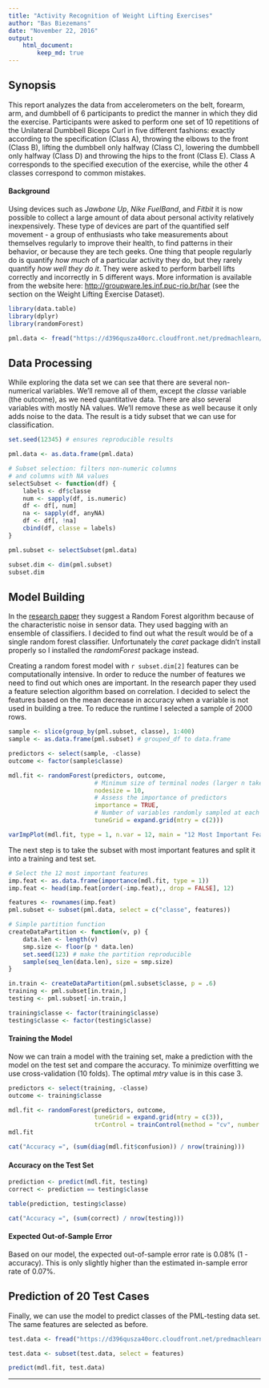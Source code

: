 ```yaml
---
title: "Activity Recognition of Weight Lifting Exercises"
author: "Bas Biezemans"
date: "November 22, 2016"
output:
    html_document:
        keep_md: true
---
```


## Synopsis

This report analyzes the data from accelerometers on the belt, forearm, arm, and dumbbell of 6 participants to predict the manner in which they did the exercise. Participants were asked to perform one set of 10 repetitions of the Unilateral Dumbbell Biceps Curl in five different fashions: exactly according to the specification (Class A), throwing the elbows to the front (Class B), lifting the dumbbell only halfway (Class C), lowering the dumbbell only halfway (Class D) and throwing the hips to the front (Class E). Class A corresponds to the specified execution of the exercise, while the other 4 classes correspond to common mistakes.

#### Background

Using devices such as _Jawbone Up_, _Nike FuelBand_, and _Fitbit_ it is now possible to collect a large amount of data about personal activity relatively inexpensively. These type of devices are part of the quantified self movement - a group of enthusiasts who take measurements about themselves regularly to improve their health, to find patterns in their behavior, or because they are tech geeks. One thing that people regularly do is quantify _how much_ of a particular activity they do, but they rarely quantify _how well they do it_. They were asked to perform barbell lifts correctly and incorrectly in 5 different ways. More information is available from the website here: <http://groupware.les.inf.puc-rio.br/har> (see the section on the Weight Lifting Exercise Dataset).

```r
library(data.table)
library(dplyr)
library(randomForest)
```

```r
pml.data <- fread("https://d396qusza40orc.cloudfront.net/predmachlearn/pml-training.csv")
```

## Data Processing

While exploring the data set we can see that there are several non-numerical variables. We'll remove all of them, except the _classe_ variable (the outcome), as we need quantitative data. There are also several variables with mostly NA values. We'll remove these as well because it only adds noise to the data. The result is a tidy subset that we can use for classification.

```r
set.seed(12345) # ensures reproducible results

pml.data <- as.data.frame(pml.data)

# Subset selection: filters non-numeric columns
# and columns with NA values
selectSubset <- function(df) {
    labels <- df$classe
    num <- sapply(df, is.numeric)
    df <- df[, num]
    na <- sapply(df, anyNA)
    df <- df[, !na]
    cbind(df, classe = labels)
}

pml.subset <- selectSubset(pml.data)

subset.dim <- dim(pml.subset)
subset.dim
```

## Model Building

In the [research paper](http://groupware.les.inf.puc-rio.br/public/papers/2013.Velloso.QAR-WLE.pdf) they suggest a Random Forest algorithm because of the characteristic noise in sensor data. They used bagging with an ensemble of classifiers. I decided to find out what the result would be of a single random forest classifier. Unfortunately the _caret_ package didn't install properly so I installed the _randomForest_ package instead.

Creating a random forest model with `r subset.dim[2]` features can be computationally intensive. In order to reduce the number of features we need to find out which ones are important. In the research paper they used a feature selection algorithm based on correlation. I decided to select the features based on the mean decrease in accuracy when a variable is not used in building a tree. To reduce the runtime I selected a sample of 2000 rows.

```r
sample <- slice(group_by(pml.subset, classe), 1:400)
sample <- as.data.frame(pml.subset) # grouped_df to data.frame

predictors <- select(sample, -classe)
outcome <- factor(sample$classe)

mdl.fit <- randomForest(predictors, outcome,
                        # Minimum size of terminal nodes (larger n takes less time)
                        nodesize = 10,
                        # Assess the importance of predictors
                        importance = TRUE,
                        # Number of variables randomly sampled at each split
                        tuneGrid = expand.grid(mtry = c(2)))
```

```r
varImpPlot(mdl.fit, type = 1, n.var = 12, main = "12 Most Important Features")
```

The next step is to take the subset with most important features and split it into a training and test set.

```r
# Select the 12 most important features
imp.feat <- as.data.frame(importance(mdl.fit, type = 1))
imp.feat <- head(imp.feat[order(-imp.feat),, drop = FALSE], 12)

features <- rownames(imp.feat)
pml.subset <- subset(pml.data, select = c("classe", features))

# Simple partition function
createDataPartition <- function(v, p) {
    data.len <- length(v)
    smp.size <- floor(p * data.len)
    set.seed(123) # make the partition reproducible
    sample(seq_len(data.len), size = smp.size)
}

in.train <- createDataPartition(pml.subset$classe, p = .6)
training <- pml.subset[in.train,]
testing <- pml.subset[-in.train,]

training$classe <- factor(training$classe)
testing$classe <- factor(testing$classe)
```

#### Training the Model

Now we can train a model with the training set, make a prediction with the model on the test set and compare the accuracy. To minimize overfitting we use cross-validation (10 folds). The optimal _mtry_ value is in this case 3.

```r
predictors <- select(training, -classe)
outcome <- training$classe

mdl.fit <- randomForest(predictors, outcome,
                        tuneGrid = expand.grid(mtry = c(3)),
                        trControl = trainControl(method = "cv", number = 10))
mdl.fit
```

```r
cat("Accuracy =", (sum(diag(mdl.fit$confusion)) / nrow(training)))
```

#### Accuracy on the Test Set

```r
prediction <- predict(mdl.fit, testing)
correct <- prediction == testing$classe

table(prediction, testing$classe)

cat("Accuracy =", (sum(correct) / nrow(testing)))
```

#### Expected Out-of-Sample Error

Based on our model, the expected out-of-sample error rate is 0.08% (1 - accuracy). This is only slightly higher than the estimated in-sample error rate of 0.07%.

## Prediction of 20 Test Cases

Finally, we can use the model to predict classes of the PML-testing data set. The same features are selected as before.

```r
test.data <- fread("https://d396qusza40orc.cloudfront.net/predmachlearn/pml-testing.csv")
```

```r
test.data <- subset(test.data, select = features)

predict(mdl.fit, test.data)
```

---

